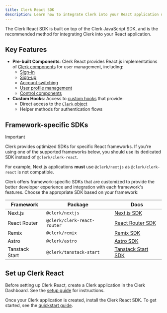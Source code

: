 ```yaml
---
title: Clerk React SDK
description: Learn how to integrate Clerk into your React application using the Clerk React SDK.
---
```


The Clerk React SDK is built on top of the Clerk JavaScript SDK, and is the recommended method for integrating Clerk into your React application.

## Key Features

- **Pre-built Components**: Clerk React provides React.js implementations of [Clerk components](/docs/components/overview) for user management, including:
  - [Sign-in](/docs/components/authentication/sign-in)
  - [Sign-up](/docs/components/authentication/sign-up)
  - [Account switching](/docs/components/user/user-button)
  - [User profile management](/docs/components/user/user-profile)
  - [Control components](/docs/components/control/signed-in)
- **Custom Hooks**: Access to [custom hooks](/docs/references/react/use-user) that provide:
  - Direct access to the [`Clerk` object](/docs/references/javascript/clerk/clerk)
  - Helper methods for authentication flows

## Framework-specific SDKs

> [!IMPORTANT]
> Clerk provides optimized SDKs for specific React frameworks. If you're using one of the supported frameworks below, you should use its dedicated SDK instead of `@clerk/clerk-react`.
>
> For example, Next.js applications **must** use `@clerk/nextjs` as `@clerk/clerk-react` is not compatible.

Clerk offers framework-specific SDKs that are customized to provide the better developer experience and integration with each framework's features. Choose the appropriate SDK based on your framework:

| Framework | Package | Docs |
| - | - | - |
| Next.js | `@clerk/nextjs` | [Next.js SDK](/docs/references/nextjs/overview) |
| React Router | `@clerk/clerk-react-router` | [React Router SDK](/docs/references/react-router/overview) |
| Remix | `@clerk/remix` | [Remix SDK](/docs/references/remix/clerk-app) |
| Astro | `@clerk/astro` | [Astro SDK](/docs/references/astro/overview) |
| Tanstack Start | `@clerk/tanstack-start` | [Tanstack Start SDK](/docs/references/tanstack-start/overview) |

## Set up Clerk React

Before setting up Clerk React, create a Clerk application in the Clerk Dashboard. See the [setup guide](/docs/quickstarts/setup-clerk) for instructions.

Once your Clerk application is created, install the Clerk React SDK. To get started, see the [quickstart guide](/docs/quickstarts/react).
